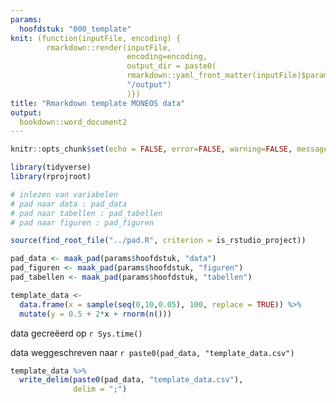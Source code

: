 ```yaml
---
params:
  hoofdstuk: "000_template"
knit: (function(inputFile, encoding) {
        rmarkdown::render(inputFile,
                          encoding=encoding,
                          output_dir = paste0(
                          rmarkdown::yaml_front_matter(inputFile)$params$hoofdstuk, 
                          "/output")
                          )})
title: "Rmarkdown template MONEOS data"
output:
  bookdown::word_document2
---
```



```r

knitr::opts_chunk$set(echo = FALSE, error=FALSE, warning=FALSE, message=FALSE, cache=FALSE)

```


```r

library(tidyverse)
library(rprojroot)

```


```r

# inlezen van variabelen
# pad naar data : pad_data
# pad naar tabellen : pad_tabellen
# pad naar figuren : pad_figuren

source(find_root_file("../pad.R", criterion = is_rstudio_project))

pad_data <- maak_pad(params$hoofdstuk, "data")
pad_figuren <- maak_pad(params$hoofdstuk, "figuren")
pad_tabellen <- maak_pad(params$hoofdstuk, "tabellen")

```


```r

template_data <- 
  data.frame(x = sample(seq(0,10,0.05), 100, replace = TRUE)) %>% 
  mutate(y = 0.5 + 2*x + rnorm(n()))

```


data gecreëerd op `r Sys.time()`

data weggeschreven naar `r paste0(pad_data, "template_data.csv")`


```r

template_data %>% 
  write_delim(paste0(pad_data, "template_data.csv"),
              delim = ";")

```




